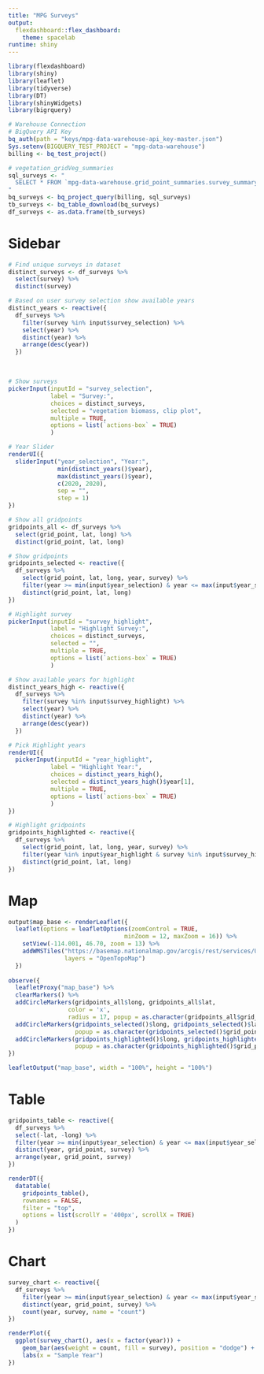 ```yaml
---
title: "MPG Surveys"
output:
  flexdashboard::flex_dashboard: 
    theme: spacelab
runtime: shiny
---
```


```r
library(flexdashboard)
library(shiny)
library(leaflet)
library(tidyverse)
library(DT)
library(shinyWidgets)
library(bigrquery)

# Warehouse Connection
# BigQuery API Key
bq_auth(path = "keys/mpg-data-warehouse-api_key-master.json")
Sys.setenv(BIGQUERY_TEST_PROJECT = "mpg-data-warehouse")
billing <- bq_test_project()
```

```r
# vegetation_gridVeg_summaries
sql_surveys <- "
  SELECT * FROM `mpg-data-warehouse.grid_point_summaries.survey_summary`
" 
bq_surveys <- bq_project_query(billing, sql_surveys)
tb_surveys <- bq_table_download(bq_surveys)
df_surveys <- as.data.frame(tb_surveys)
```

Sidebar {.sidebar data-width=320}
=====================================
```r
# Find unique surveys in dataset
distinct_surveys <- df_surveys %>%
  select(survey) %>%
  distinct(survey)

# Based on user survey selection show available years
distinct_years <- reactive({
  df_surveys %>%
    filter(survey %in% input$survey_selection) %>%
    select(year) %>%
    distinct(year) %>%
    arrange(desc(year))
  })
```
<br>
```r
# Show surveys
pickerInput(inputId = "survey_selection",
            label = "Survey:",
            choices = distinct_surveys,
            selected = "vegetation biomass, clip plot",
            multiple = TRUE,
            options = list(`actions-box` = TRUE)
            )

# Year Slider
renderUI({
  sliderInput("year_selection", "Year:",
              min(distinct_years()$year), 
              max(distinct_years()$year),
              c(2020, 2020),
              sep = "",
              step = 1)
})

# Show all gridpoints
gridpoints_all <- df_surveys %>%
  select(grid_point, lat, long) %>%
  distinct(grid_point, lat, long)

# Show gridpoints
gridpoints_selected <- reactive({
  df_surveys %>%
    select(grid_point, lat, long, year, survey) %>%
    filter(year >= min(input$year_selection) & year <= max(input$year_selection) & survey %in% input$survey_selection) %>%
    distinct(grid_point, lat, long)
})

# Highlight survey
pickerInput(inputId = "survey_highlight",
            label = "Highlight Survey:",
            choices = distinct_surveys,
            selected = "",
            multiple = TRUE,
            options = list(`actions-box` = TRUE)
            )

# Show available years for highlight
distinct_years_high <- reactive({
  df_surveys %>%
    filter(survey %in% input$survey_highlight) %>%
    select(year) %>%
    distinct(year) %>%
    arrange(desc(year))
  })

# Pick Highlight years
renderUI({
  pickerInput(inputId = "year_highlight",
            label = "Highlight Year:",
            choices = distinct_years_high(),
            selected = distinct_years_high()$year[1],
            multiple = TRUE,
            options = list(`actions-box` = TRUE)
            )
})

# Highlight gridpoints
gridpoints_highlighted <- reactive({
  df_surveys %>%
    select(grid_point, lat, long, year, survey) %>%
    filter(year %in% input$year_highlight & survey %in% input$survey_highlight) %>%
    distinct(grid_point, lat, long)
})
```

Map {.tabset data-width=680}
=====================================

```r
output$map_base <- renderLeaflet({
  leaflet(options = leafletOptions(zoomControl = TRUE,
                                 minZoom = 12, maxZoom = 16)) %>%
    setView(-114.001, 46.70, zoom = 13) %>%
    addWMSTiles("https://basemap.nationalmap.gov/arcgis/rest/services/USGSImageryTopo/MapServer/tile/{z}/{y}/{x}", 
                layers = "OpenTopoMap")
  })
  
observe({
  leafletProxy("map_base") %>%
  clearMarkers() %>%
  addCircleMarkers(gridpoints_all$long, gridpoints_all$lat, 
                 color = 'x',
                 radius = 17, popup = as.character(gridpoints_all$grid_point)) %>%
  addCircleMarkers(gridpoints_selected()$long, gridpoints_selected()$lat, radius = 5, color = 'yellow',
                   popup = as.character(gridpoints_selected()$grid_point)) %>%
  addCircleMarkers(gridpoints_highlighted()$long, gridpoints_highlighted()$lat, radius = 2, color = 'red', opacity = 1,
                   popup = as.character(gridpoints_highlighted()$grid_point))
})

leafletOutput("map_base", width = "100%", height = "100%")
```

Table {.tabset data-width=680}
=====================================
```r
gridpoints_table <- reactive({
  df_surveys %>% 
  select(-lat, -long) %>%
  filter(year >= min(input$year_selection) & year <= max(input$year_selection) & survey %in% input$survey_selection) %>%
  distinct(year, grid_point, survey) %>%
  arrange(year, grid_point, survey)
})

renderDT({
  datatable(
    gridpoints_table(), 
    rownames = FALSE,
    filter = "top",
    options = list(scrollY = '400px', scrollX = TRUE)
  )
})
```

Chart {.tabset data-width=680}
=====================================
```r
survey_chart <- reactive({
  df_surveys %>%
    filter(year >= min(input$year_selection) & year <= max(input$year_selection) & survey %in% input$survey_selection) %>%
    distinct(year, grid_point, survey) %>%
    count(year, survey, name = "count")
})

renderPlot({
  ggplot(survey_chart(), aes(x = factor(year))) +
    geom_bar(aes(weight = count, fill = survey), position = "dodge") +
    labs(x = "Sample Year")
})
```